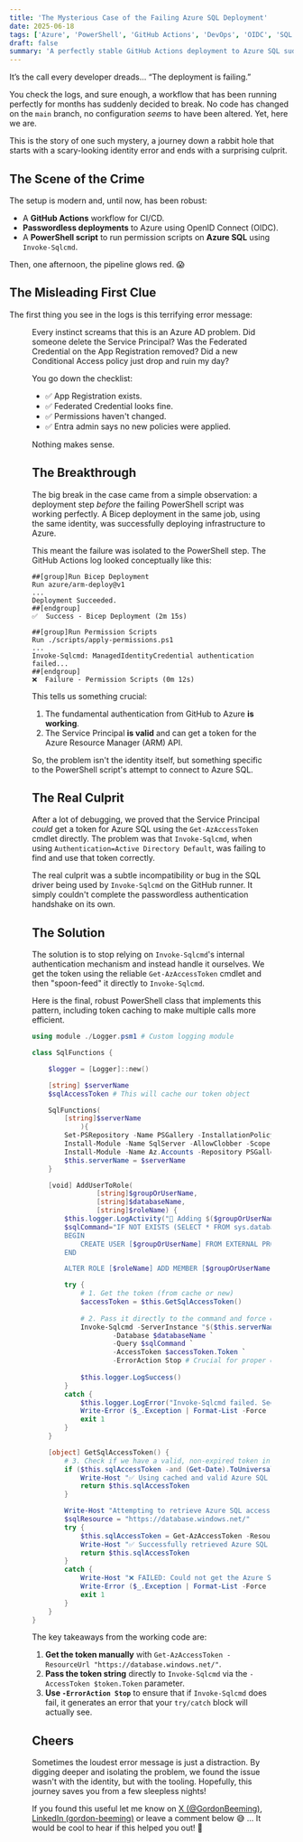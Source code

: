```yaml
---
title: 'The Mysterious Case of the Failing Azure SQL Deployment'
date: 2025-06-18
tags: ['Azure', 'PowerShell', 'GitHub Actions', 'DevOps', 'OIDC', 'SQL']
draft: false
summary: 'A perfectly stable GitHub Actions deployment to Azure SQL suddenly fails with a misleading ''Identity not found'' error. Follow the debugging journey to uncover the real culprit that has nothing to do with the identity.'
---
```


It’s the call every developer dreads… “The deployment is failing.”

You check the logs, and sure enough, a workflow that has been running perfectly for months has suddenly decided to break. No code has changed on the `main` branch, no configuration *seems* to have been altered. Yet, here we are.

This is the story of one such mystery, a journey down a rabbit hole that starts with a scary-looking identity error and ends with a surprising culprit.

## The Scene of the Crime

The setup is modern and, until now, has been robust:
* A **GitHub Actions** workflow for CI/CD.
* **Passwordless deployments** to Azure using OpenID Connect (OIDC).
* A **PowerShell script** to run permission scripts on **Azure SQL** using `Invoke-Sqlcmd`.

Then, one afternoon, the pipeline glows red. 😱

## The Misleading First Clue

The first thing you see in the logs is this terrifying error message:

<Figure key="/images/2025-06-18-12-44-24.png" src="/images/2025-06-18-12-44-24.png" alt="A screenshot of the GitHub Actions log showing a PowerShell error message. The log displays Invoke-Sqlcmd ManagedIdentityCredential authentication failed Managed Identity Authentication unavailable Either the requested identity has not been assigned to this resource or other errors could be present Content error invalid_request error_description Identity not found. The error message is highlighted in red, indicating a failed deployment step. The overall tone is urgent and frustrating, reflecting a deployment failure in a technical environment." width="0" height="0" caption="The error that sends you looking in all the wrong places." />

Every instinct screams that this is an Azure AD problem. Did someone delete the Service Principal? Was the Federated Credential on the App Registration removed? Did a new Conditional Access policy just drop and ruin my day?

You go down the checklist:
* ✅ App Registration exists.
* ✅ Federated Credential looks fine.
* ✅ Permissions haven't changed.
* ✅ Entra admin says no new policies were applied.

Nothing makes sense.

## The Breakthrough

The big break in the case came from a simple observation: a deployment step *before* the failing PowerShell script was working perfectly. A Bicep deployment in the same job, using the same identity, was successfully deploying infrastructure to Azure.

This meant the failure was isolated to the PowerShell step. The GitHub Actions log looked conceptually like this:

```
##[group]Run Bicep Deployment
Run azure/arm-deploy@v1
...
Deployment Succeeded.
##[endgroup]
✅  Success - Bicep Deployment (2m 15s)

##[group]Run Permission Scripts
Run ./scripts/apply-permissions.ps1
...
Invoke-Sqlcmd: ManagedIdentityCredential authentication failed...
##[endgroup]
❌  Failure - Permission Scripts (0m 12s)
```

This tells us something crucial:

1.  The fundamental authentication from GitHub to Azure **is working**.
2.  The Service Principal **is valid** and can get a token for the Azure Resource Manager (ARM) API.

So, the problem isn't the identity itself, but something specific to the PowerShell script's attempt to connect to Azure SQL.

## The Real Culprit

After a lot of debugging, we proved that the Service Principal *could* get a token for Azure SQL using the `Get-AzAccessToken` cmdlet directly. The problem was that `Invoke-Sqlcmd`, when using `Authentication=Active Directory Default`, was failing to find and use that token correctly.

The real culprit was a subtle incompatibility or bug in the SQL driver being used by `Invoke-Sqlcmd` on the GitHub runner. It simply couldn't complete the passwordless authentication handshake on its own.

## The Solution

The solution is to stop relying on `Invoke-Sqlcmd`'s internal authentication mechanism and instead handle it ourselves. We get the token using the reliable `Get-AzAccessToken` cmdlet and then "spoon-feed" it directly to `Invoke-Sqlcmd`.

Here is the final, robust PowerShell class that implements this pattern, including token caching to make multiple calls more efficient.

```powershell
using module ./Logger.psm1 # Custom logging module

class SqlFunctions {

    $logger = [Logger]::new()

    [string] $serverName
    $sqlAccessToken # This will cache our token object

    SqlFunctions(
        [string]$serverName
            ){
        Set-PSRepository -Name PSGallery -InstallationPolicy Trusted
        Install-Module -Name SqlServer -AllowClobber -Scope CurrentUser -Confirm:$false
        Install-Module -Name Az.Accounts -Repository PSGallery -Scope CurrentUser -Force -AllowClobber
        $this.serverName = $serverName
    }

    [void] AddUserToRole(
                [string]$groupOrUserName,
                [string]$databaseName,
                [string]$roleName) {
        $this.logger.LogActivity("🔐 Adding $($groupOrUserName) to $($roleName) for $($databaseName)...")
        $sqlCommand="IF NOT EXISTS (SELECT * FROM sys.database_principals WHERE name = '$groupOrUserName')
        BEGIN
            CREATE USER [$groupOrUserName] FROM EXTERNAL PROVIDER;
        END

        ALTER ROLE [$roleName] ADD MEMBER [$groupOrUserName];"

        try {
            # 1. Get the token (from cache or new)
            $accessToken = $this.GetSqlAccessToken()
            
            # 2. Pass it directly to the command and force errors to be caught
            Invoke-Sqlcmd -ServerInstance "$($this.serverName).database.windows.net" `
                    -Database $databaseName `
                    -Query $sqlCommand `
                    -AccessToken $accessToken.Token `
                    -ErrorAction Stop # Crucial for proper error handling!
            
            $this.logger.LogSuccess()
        }
        catch {
            $this.logger.LogError("Invoke-Sqlcmd failed. See the full error below.")
            Write-Error ($_.Exception | Format-List -Force | Out-String)
            exit 1
        }
    }

    [object] GetSqlAccessToken() {
        # 3. Check if we have a valid, non-expired token in our cache
        if ($this.sqlAccessToken -and (Get-Date).ToUniversalTime() -lt $this.sqlAccessToken.ExpiresOn.UtcDateTime.AddMinutes(-5)) {
            Write-Host "✅ Using cached and valid Azure SQL token."
            return $this.sqlAccessToken
        }

        Write-Host "Attempting to retrieve Azure SQL access token..."
        $sqlResource = "https://database.windows.net/"
        try {
            $this.sqlAccessToken = Get-AzAccessToken -ResourceUrl $sqlResource
            Write-Host "✅ Successfully retrieved Azure SQL token."
            return $this.sqlAccessToken
        }
        catch {
            Write-Host "❌ FAILED: Could not get the Azure SQL token. Halting."
            Write-Error ($_.Exception | Format-List -Force | Out-String)
            exit 1
        }
    }
}
```

The key takeaways from the working code are:
1.  **Get the token manually** with `Get-AzAccessToken -ResourceUrl "https://database.windows.net/"`.
2.  **Pass the token string** directly to `Invoke-Sqlcmd` via the `-AccessToken $token.Token` parameter.
3.  **Use `-ErrorAction Stop`** to ensure that if `Invoke-Sqlcmd` does fail, it generates an error that your `try/catch` block will actually see.

## Cheers

Sometimes the loudest error message is just a distraction. By digging deeper and isolating the problem, we found the issue wasn't with the identity, but with the tooling. Hopefully, this journey saves you from a few sleepless nights!

If you found this useful let me know on [X (@GordonBeeming)](https://x.com/GordonBeeming/), [LinkedIn (gordon-beeming)](https://www.linkedin.com/in/gordon-beeming/) or leave a comment below 😅 ... It would be cool to hear if this helped you out! 👀
